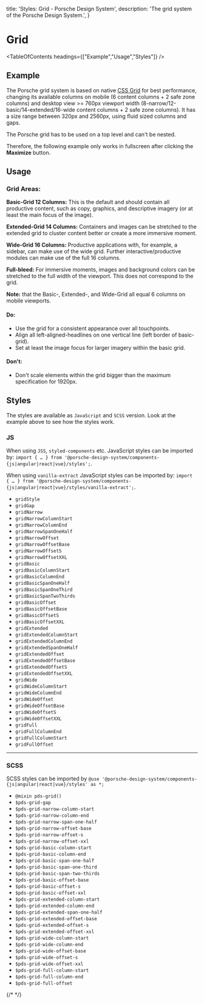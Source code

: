 
  title: 'Styles: Grid - Porsche Design System',
  description: 'The grid system of the Porsche Design System.',
}

# Grid

<TableOfContents headings={["Example","Usage","Styles"]} />

## Example

The Porsche grid system is based on native [CSS Grid](https://css-tricks.com/snippets/css/complete-guide-grid) for best
performance, changing its available columns on mobile (6 content columns + 2 safe zone columns) and desktop view >=
760px viewport width (8-narrow/12-basic/14-extended/16-wide content columns + 2 safe zone columns). It has a size range
between 320px and 2560px, using fluid sized columns and gaps.

<Notification heading="Important" headingTag="h3" state="warning">
  The Porsche grid has to be used on a top level and can't be nested.

  Therefore, the following example only works in fullscreen after clicking the **Maximize** button.
</Notification>

<ComponentExample codeSample={gridLayout} disableOpenInStackblitz={true} fixedBackgroundColor={themeLightBackgroundBase} />

## Usage

### Grid Areas:

**Basic-Grid 12 Columns:** This is the default and should contain all productive content, such as copy, graphics, and
descriptive imagery (or at least the main focus of the image).

**Extended-Grid 14 Columns:** Containers and images can be stretched to the extended grid to cluster content better or
create a more immersive moment.

**Wide-Grid 16 Columns:** Productive applications with, for example, a sidebar, can make use of the wide grid. Further
interactive/productive modules can make use of the full 16 columns.

**Full-bleed:** For immersive moments, images and background colors can be stretched to the full width of the viewport.
  This does not correspond to the grid.

**Note:** that the Basic-, Extended-, and Wide-Grid all equal 6 columns on mobile viewports.

#### Do:

- Use the grid for a consistent appearance over all touchpoints.
- Align all left-aligned-headlines on one vertical line (left border of basic-grid).
- Set at least the image focus for larger imagery within the basic grid.

#### Don't:

- Don't scale elements within the grid bigger than the maximum specification for 1920px.

## Styles

The styles are available as `JavaScript` and `SCSS` version. Look at the example above to see how the styles work.

### JS

When using `JSS`, `styled-components` etc. JavaScript styles can be imported by:
  `import { … } from '@porsche-design-system/components-{js|angular|react|vue}/styles';`.

When using `vanilla-extract` JavaScript styles can be imported by:
  `import { … } from '@porsche-design-system/components-{js|angular|react|vue}/styles/vanilla-extract';`.

- `gridStyle`
- `gridGap`
- `gridNarrow`
- `gridNarrowColumnStart`
- `gridNarrowColumnEnd`
- `gridNarrowSpanOneHalf`
- `gridNarrowOffset`
- `gridNarrowOffsetBase`
- `gridNarrowOffsetS`
- `gridNarrowOffsetXXL`
- `gridBasic`
- `gridBasicColumnStart`
- `gridBasicColumnEnd`
- `gridBasicSpanOneHalf`
- `gridBasicSpanOneThird`
- `gridBasicSpanTwoThirds`
- `gridBasicOffset`
- `gridBasicOffsetBase`
- `gridBasicOffsetS`
- `gridBasicOffsetXXL`
- `gridExtended`
- `gridExtendedColumnStart`
- `gridExtendedColumnEnd`
- `gridExtendedSpanOneHalf`
- `gridExtendedOffset`
- `gridExtendedOffsetBase`
- `gridExtendedOffsetS`
- `gridExtendedOffsetXXL`
- `gridWide`
- `gridWideColumnStart`
- `gridWideColumnEnd`
- `gridWideOffset`
- `gridWideOffsetBase`
- `gridWideOffsetS`
- `gridWideOffsetXXL`
- `gridFull`
- `gridFullColumnEnd`
- `gridFullColumnStart`
- `gridFullOffset`

---

### SCSS

SCSS styles can be imported by `@use '@porsche-design-system/components-{js|angular|react|vue}/styles' as *;`

- `@mixin pds-grid()`
- `$pds-grid-gap`
- `$pds-grid-narrow-column-start`
- `$pds-grid-narrow-column-end`
- `$pds-grid-narrow-span-one-half`
- `$pds-grid-narrow-offset-base`
- `$pds-grid-narrow-offset-s`
- `$pds-grid-narrow-offset-xxl`
- `$pds-grid-basic-column-start`
- `$pds-grid-basic-column-end`
- `$pds-grid-basic-span-one-half`
- `$pds-grid-basic-span-one-third`
- `$pds-grid-basic-span-two-thirds`
- `$pds-grid-basic-offset-base`
- `$pds-grid-basic-offset-s`
- `$pds-grid-basic-offset-xxl`
- `$pds-grid-extended-column-start`
- `$pds-grid-extended-column-end`
- `$pds-grid-extended-span-one-half`
- `$pds-grid-extended-offset-base`
- `$pds-grid-extended-offset-s`
- `$pds-grid-extended-offset-xxl`
- `$pds-grid-wide-column-start`
- `$pds-grid-wide-column-end`
- `$pds-grid-wide-offset-base`
- `$pds-grid-wide-offset-s`
- `$pds-grid-wide-offset-xxl`
- `$pds-grid-full-column-start`
- `$pds-grid-full-column-end`
- `$pds-grid-full-offset`

{/* <script lang="ts">

  @Component({
  components: {
  ExampleStylesGrid
},
})
  codeExample = getStylesGridCodeSamples();
  config = { supportsFullWindow: true };

  public mounted(): void {
  adjustSelectedFramework(this.codeExample);
}
}
</script> */}
